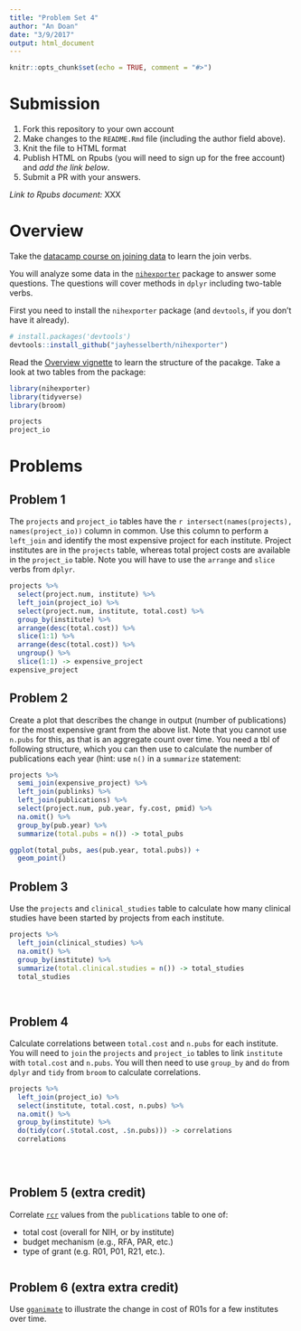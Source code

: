 ```yaml
---
title: "Problem Set 4"
author: "An Doan"
date: "3/9/2017"
output: html_document
---
```


```r
knitr::opts_chunk$set(echo = TRUE, comment = "#>")
```

# Submission

1. Fork this repository to your own account
1. Make changes to the `README.Rmd` file (including the author field above).
1. Knit the file to HTML format
1. Publish HTML on Rpubs (you will need to sign up for the free account) and *add the link below*.
1. Submit a PR with your answers.

*Link to Rpubs document:* XXX

# Overview

Take the [datacamp course on joining data](https://www.datacamp.com/courses/joining-data-in-r-with-dplyr) to learn the join verbs.

You will analyze some data in the [`nihexporter`](https://github.com/jayhesselberth/nihexporter) package to answer some questions. The questions will cover methods in `dplyr` including two-table verbs.

First you need to install the `nihexporter` package (and `devtools`, if you don't have it already).

```r
# install.packages('devtools')
devtools::install_github("jayhesselberth/nihexporter")
```

Read the [Overview vignette](http://jayhesselberth.github.io/nihexporter/articles/nihexporter.html) to learn the structure of the pacakge. Take a look at two tables from the package:

```r
library(nihexporter)
library(tidyverse)
library(broom)

projects
project_io
```

# Problems

## Problem 1

The `projects` and `project_io` tables have the `r intersect(names(projects), names(project_io))` column in common. Use this column to perform a `left_join` and identify the most expensive project for each institute. Project institutes are in the `projects` table, whereas total project costs are available in the `project_io` table. Note you will have to use the `arrange` and `slice` verbs from `dplyr`.

```r
projects %>%
  select(project.num, institute) %>%
  left_join(project_io) %>%
  select(project.num, institute, total.cost) %>%
  group_by(institute) %>% 
  arrange(desc(total.cost)) %>%
  slice(1:1) %>%
  arrange(desc(total.cost)) %>%
  ungroup() %>%
  slice(1:1) -> expensive_project
expensive_project

```



## Problem 2

Create a plot that describes the change in output (number of publications) for the most expensive grant from the above list. Note that you cannot use `n.pubs` for this, as that is an aggregate count over time. You need a tbl of following structure, which you can then use to calculate the number of publications each year (hint: use `n()` in a `summarize` statement:

```r
projects %>%
  semi_join(expensive_project) %>%
  left_join(publinks) %>%
  left_join(publications) %>%
  select(project.num, pub.year, fy.cost, pmid) %>%
  na.omit() %>%
  group_by(pub.year) %>% 
  summarize(total.pubs = n()) -> total_pubs

ggplot(total_pubs, aes(pub.year, total.pubs)) +
  geom_point()

```


## Problem 3

Use the `projects` and `clinical_studies` table to calculate how many clinical studies have been started by projects from each institute.

```r
projects %>%
  left_join(clinical_studies) %>%
  na.omit() %>%
  group_by(institute) %>%
  summarize(total.clinical.studies = n()) -> total_studies
  total_studies
  
  

```

## Problem 4

Calculate correlations between `total.cost` and `n.pubs` for each institute. You will need to `join` the `projects` and `project_io` tables to link `institute` with `total.cost` and `n.pubs`. You will then need to use `group_by` and `do` from `dplyr` and `tidy` from `broom` to calculate correlations.


```r
projects %>%
  left_join(project_io) %>%
  select(institute, total.cost, n.pubs) %>% 
  na.omit() %>%
  group_by(institute) %>%
  do(tidy(cor(.$total.cost, .$n.pubs))) -> correlations
  correlations
  
  
  

```

## Problem 5 (extra credit)

Correlate [`rcr`](https://icite.od.nih.gov/) values from the `publications` table to one of:

- total cost (overall for NIH, or by institute)
- budget mechanism (e.g., RFA, PAR, etc.)
- type of grant (e.g. R01, P01, R21, etc.). 

```r
```

## Problem 6 (extra extra credit)

Use [`gganimate`](https://github.com/dgrtwo/gganimate) to illustrate the change in cost of R01s for a few institutes over time.

```r
```
